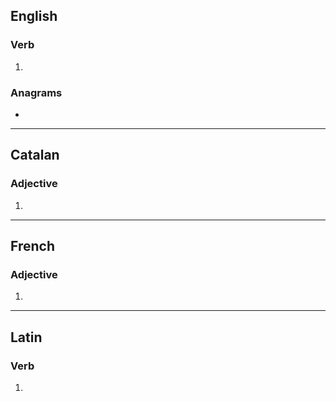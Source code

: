 ==English==

===Verb===
{{head|en|verb form}}

# {{en-third-person singular of|obscure}}

===Anagrams===
* {{anagrams|en|a=bceorssu|subscore}}

----

==Catalan==

===Adjective===
{{head|ca|adjective form}}

# {{feminine plural of|ca|obscur}}

----

==French==

===Adjective===
{{head|fr|adjective form}}

# {{feminine plural of|fr|obscur}}

----

==Latin==

===Verb===
{{la-verb-form|obscūrēs}}

# {{inflection of|la|obscūrō||2|s|pres|actv|subj}}